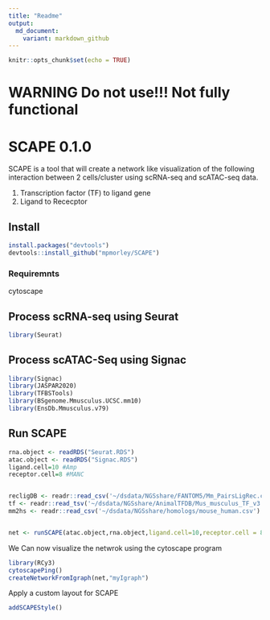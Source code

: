 ```yaml
---
title: "Readme"
output:
  md_document:
    variant: markdown_github
---
```


```r
knitr::opts_chunk$set(echo = TRUE)
```

# WARNING Do not use!!! Not fully functional


# SCAPE 0.1.0

SCAPE is a tool that will create a network like visualization of the following interaction between 2 cells/cluster using scRNA-seq and scATAC-seq data. 

1. Transcription factor (TF) to ligand gene
2. Ligand to Rececptor


## Install

```r
install.packages("devtools")
devtools::install_github("mpmorley/SCAPE")
```

### Requiremnts

cytoscape


## Process scRNA-seq using Seurat

```r

library(Seurat)


```




## Process scATAC-Seq using Signac
```r
library(Signac)
library(JASPAR2020)
library(TFBSTools)
library(BSgenome.Mmusculus.UCSC.mm10)
library(EnsDb.Mmusculus.v79)


```
## Run SCAPE

```r

rna.object <- readRDS("Seurat.RDS")
atac.object <- readRDS("Signac.RDS")
ligand.cell=10 #Amp
receptor.cell=8 #MANC


recligDB <- readr::read_csv('~/dsdata/NGSshare/FANTOM5/Mm_PairsLigRec.csv')
tf <- readr::read_tsv('~/dsdata/NGSshare/AnimalTFDB/Mus_musculus_TF_v3.txt')
mm2hs <- readr::read_csv('~/dsdata/NGSshare/homologs/mouse_human.csv')


net <- runSCAPE(atac.object,rna.object,ligand.cell=10,receptor.cell = 8)


```
We Can now visualize the netwrok using the cytoscape program 
```r
library(RCy3)
cytoscapePing()
createNetworkFromIgraph(net,"myIgraph")

```
Apply a custom layout for SCAPE

```r
addSCAPEStyle()
```


